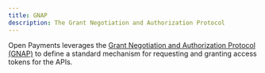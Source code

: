 ```yaml
---
title: GNAP
description: The Grant Negotiation and Authorization Protocol
---
```


Open Payments leverages the [Grant Negotiation and Authorization Protocol (GNAP)](https://datatracker.ietf.org/doc/html/draft-ietf-gnap-core-protocol) to define a standard mechanism for requesting and granting access tokens for the APIs.
